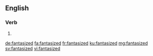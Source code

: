 ==English==

===Verb===
{{head|en|verb form}}

# {{en-past of|fantasize}}

[[de:fantasized]]
[[fa:fantasized]]
[[fr:fantasized]]
[[ku:fantasized]]
[[mg:fantasized]]
[[sv:fantasized]]
[[vi:fantasized]]